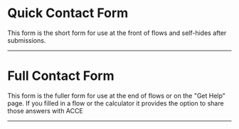 

# Quick Contact Form
This form is the short form for use at the front of flows and self-hides after submissions.
<ContactForm />
<hr />

<form name="contact" netlify netlify-honeypot="bot-field" hidden>
  <input type="hidden" name="form-name" value="testQuickContact" />
  <input type="text" name="givenName" />
  <input type="text" name="familyName" />
  <input type="tel" name="cell" />
  <input type="email" name="email" />
</form>

# Full Contact Form
This form is the fuller form for use at the end of flows or on the "Get Help" page. If you filled in a flow or the calculator it provides the option to share those answers with ACCE
<hr />
<FullContactForm />
